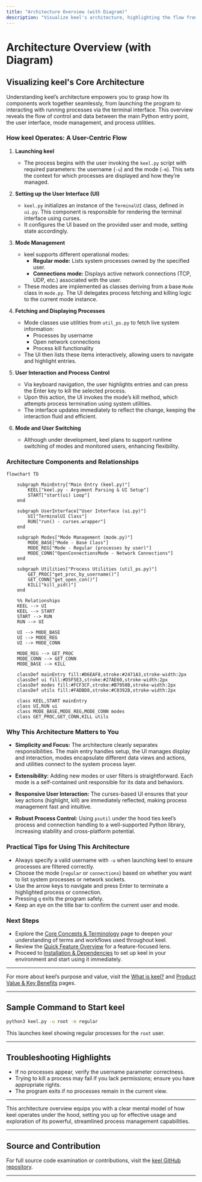 ```yaml
---
title: "Architecture Overview (with Diagram)"
description: "Visualize keel's architecture, highlighting the flow from invoking the main Python entry point to displaying and controlling processes via the UI. Includes a Mermaid diagram showing the relationships between the main script, UI component, mode management, and process utilities."
---
```


# Architecture Overview (with Diagram)

## Visualizing keel's Core Architecture

Understanding keel’s architecture empowers you to grasp how its components work together seamlessly, from launching the program to interacting with running processes via the terminal interface. This overview reveals the flow of control and data between the main Python entry point, the user interface, mode management, and process utilities.

### How keel Operates: A User-Centric Flow

1. **Launching keel**
   - The process begins with the user invoking the `keel.py` script with required parameters: the username (`-u`) and the mode (`-m`). This sets the context for which processes are displayed and how they’re managed.

2. **Setting up the User Interface (UI)**
   - `keel.py` initializes an instance of the `TerminalUI` class, defined in `ui.py`. This component is responsible for rendering the terminal interface using curses.
   - It configures the UI based on the provided user and mode, setting state accordingly.

3. **Mode Management**
   - keel supports different operational modes:
     - **Regular mode:** Lists system processes owned by the specified user.
     - **Connections mode:** Displays active network connections (TCP, UDP, etc.) associated with the user.
   - These modes are implemented as classes deriving from a base `Mode` class in `mode.py`. The UI delegates process fetching and killing logic to the current mode instance.

4. **Fetching and Displaying Processes**
   - Mode classes use utilities from `util_ps.py` to fetch live system information:
     - Processes by username
     - Open network connections
     - Process kill functionality
   - The UI then lists these items interactively, allowing users to navigate and highlight entries.

5. **User Interaction and Process Control**
   - Via keyboard navigation, the user highlights entries and can press the Enter key to kill the selected process.
   - Upon this action, the UI invokes the mode’s kill method, which attempts process termination using system utilities.
   - The interface updates immediately to reflect the change, keeping the interaction fluid and efficient.

6. **Mode and User Switching**
   - Although under development, keel plans to support runtime switching of modes and monitored users, enhancing flexibility.


### Architecture Components and Relationships

```mermaid
flowchart TD

    subgraph MainEntry["Main Entry (keel.py)"]
        KEEL["keel.py - Argument Parsing & UI Setup"]
        START["start(ui) Loop"]
    end

    subgraph UserInterface["User Interface (ui.py)"]
        UI["TerminalUI Class"]
        RUN["run() - curses.wrapper"]
    end

    subgraph Modes["Mode Management (mode.py)"]
        MODE_BASE["Mode - Base Class"]
        MODE_REG["Mode - Regular (processes by user)"]
        MODE_CONN["OpenConnectionsMode - Network Connections"]
    end

    subgraph Utilities["Process Utilities (util_ps.py)"]
        GET_PROC["get_proc_by_username()"]
        GET_CONN["get_open_con()"]
        KILL["kill_pid()"]
    end

    %% Relationships
    KEEL --> UI
    KEEL --> START
    START --> RUN
    RUN --> UI

    UI --> MODE_BASE
    UI --> MODE_REG
    UI --> MODE_CONN

    MODE_REG --> GET_PROC
    MODE_CONN --> GET_CONN
    MODE_BASE --> KILL

    classDef mainEntry fill:#D6EAF8,stroke:#2471A3,stroke-width:2px
    classDef ui fill:#D5F5E3,stroke:#27AE60,stroke-width:2px
    classDef modes fill:#FCF3CF,stroke:#B7950B,stroke-width:2px
    classDef utils fill:#FADBD8,stroke:#C0392B,stroke-width:2px

    class KEEL,START mainEntry
    class UI,RUN ui
    class MODE_BASE,MODE_REG,MODE_CONN modes
    class GET_PROC,GET_CONN,KILL utils

```


### Why This Architecture Matters to You

- **Simplicity and Focus:** The architecture cleanly separates responsibilities. The main entry handles setup, the UI manages display and interaction, modes encapsulate different data views and actions, and utilities connect to the system process layer.

- **Extensibility:** Adding new modes or user filters is straightforward. Each mode is a self-contained unit responsible for its data and behaviors.

- **Responsive User Interaction:** The curses-based UI ensures that your key actions (highlight, kill) are immediately reflected, making process management fast and intuitive.

- **Robust Process Control:** Using `psutil` under the hood ties keel’s process and connection handling to a well-supported Python library, increasing stability and cross-platform potential.


### Practical Tips for Using This Architecture

- Always specify a valid username with `-u` when launching keel to ensure processes are filtered correctly.
- Choose the mode (`regular` or `connections`) based on whether you want to list system processes or network sockets.
- Use the arrow keys to navigate and press Enter to terminate a highlighted process or connection.
- Pressing `q` exits the program safely.
- Keep an eye on the title bar to confirm the current user and mode.


### Next Steps

- Explore the [Core Concepts & Terminology](../keel-overview/core-concepts-architecture/keel-concepts-terminology) page to deepen your understanding of terms and workflows used throughout keel.
- Review the [Quick Feature Overview](../keel-overview/core-concepts-architecture/key-features-preview) for a feature-focused lens.
- Proceed to [Installation & Dependencies](../../integration-getting-started/installation-dependencies) to set up keel in your environment and start using it immediately.


---

For more about keel’s purpose and value, visit the [What is keel?](../introduction-and-value/what-is-keel) and [Product Value & Key Benefits](../introduction-and-value/why-use-keel) pages.


---

## Sample Command to Start keel

```bash
python3 keel.py -u root -m regular
```

This launches keel showing regular processes for the `root` user.


---

## Troubleshooting Highlights

- If no processes appear, verify the username parameter correctness.
- Trying to kill a process may fail if you lack permissions; ensure you have appropriate rights.
- The program exits if no processes remain in the current view.


---

This architecture overview equips you with a clear mental model of how keel operates under the hood, setting you up for effective usage and exploration of its powerful, streamlined process management capabilities.


---

## Source and Contribution

For full source code examination or contributions, visit the [keel GitHub repository](https://github.com/modelorona/keel).



---

